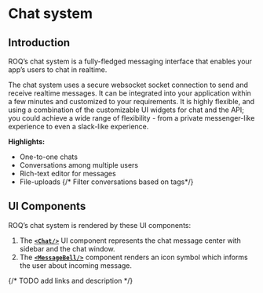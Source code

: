 
# Chat system

## Introduction

ROQ’s chat system is a fully-fledged messaging interface that enables your app’s users to chat in realtime.

The chat system uses a secure websocket socket connection to send and receive realtime messages. It can be integrated
into your application within a few minutes and customized to your requirements. It is highly flexible, and using a
combination of the customizable UI widgets for chat and the API; you could achieve a wide range of flexibility - from a
private messenger-like experience to even a slack-like experience.

**Highlights:**

* One-to-one chats
* Conversations among multiple users
* Rich-text editor for messages
* File-uploads
{/* Filter conversations based on tags*/}

## UI Components

ROQ’s chat system is rendered by these UI components:

1. The [**`<Chat/>`**](/chat/ui-components#chat) UI component represents the chat message center with sidebar and the chat
   window.
2. The [**`<MessageBell/>`**](/chat/ui-components#chatmessagebell) component renders an icon symbol which informs the user
   about incoming message.

{/* TODO add links and description */}

